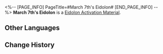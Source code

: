 <%-- [PAGE_INFO]
PageTitle=#March 7th's Eidolon#
[END_PAGE_INFO] --%>
{{Item Infobox
|id          = 11001
|image       = Item March 7th's Eidolon.png
|type        = Eidolon Activation Material
|invCategory = 
|rarity      = 4
|effect      = Material for raising March 7th's Eidolon Level.
|description = 
}}
'''March 7th's Eidolon''' is a [[Eidolon Activation Material]].

==Other Languages==
{{Other Languages
|en   = March 7th's Eidolon
|zhs  = 【三月七】的星魂
|zht  = 【三月七】的星魂
|ja   = 「三月なのか」の星魂
|ko   = [Mar. 7th]의 성혼
|es   = Eidolon de Siete de Marzo
|fr   = Eidolon de March 7th
|ru   = Эйдолон Март 7
|th   = Eidolon ของ March 7th
|vi   = Tinh Hồn March 7th
|de   = 7. März’ Eidolon
|id   = March 7th's Eidolon
|pt   = Eidolon de 7 de Março
}}

==Change History==
{{Change History|2.0}}